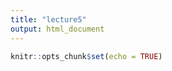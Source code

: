 ```yaml
---
title: "lecture5"
output: html_document
---
```


```r
knitr::opts_chunk$set(echo = TRUE)
```


